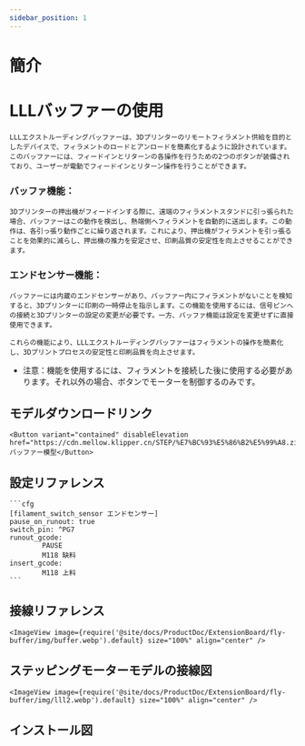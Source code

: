 ```yaml
---
sidebar_position: 1
---
```


# 簡介

# LLLバッファーの使用

    LLLエクストルーディングバッファーは、3Dプリンターのリモートフィラメント供給を目的としたデバイスで、フィラメントのロードとアンロードを簡素化するように設計されています。このバッファーには、フィードインとリターンの各操作を行うための2つのボタンが装備されており、ユーザーが電動でフィードインとリターン操作を行うことができます。

### バッファ機能：

    3Dプリンターの押出機がフィードインする際に、遠端のフィラメントスタンドに引っ張られた場合、バッファーはこの動作を検出し、熱端側へフィラメントを自動的に送出します。この動作は、各引っ張り動作ごとに繰り返されます。これにより、押出機がフィラメントを引っ張ることを効果的に減らし、押出機の推力を安定させ、印刷品質の安定性を向上させることができます。

### エンドセンサー機能：

    バッファーには内蔵のエンドセンサーがあり、バッファー内にフィラメントがないことを検知すると、3Dプリンターに印刷の一時停止を指示します。この機能を使用するには、信号ピンへの接続と3Dプリンターの設定の変更が必要です。一方、バッファ機能は設定を変更せずに直接使用できます。

    これらの機能により、LLLエクストルーディングバッファーはフィラメントの操作を簡素化し、3Dプリントプロセスの安定性と印刷品質を向上させます。

* 注意：機能を使用するには、フィラメントを接続した後に使用する必要があります。それ以外の場合、ボタンでモーターを制御するのみです。

## モデルダウンロードリンク

    <Button variant="contained" disableElevation href="https://cdn.mellow.klipper.cn/STEP/%E7%BC%93%E5%86%B2%E5%99%A8.zip">バッファー模型</Button>


## 設定リファレンス

    ```cfg
    [filament_switch_sensor エンドセンサー]
    pause_on_runout: true
    switch_pin: ^PG7
    runout_gcode:
            PAUSE
            M118 缺料
    insert_gcode:
            M118 上料
    ```

## 接線リファレンス

    <ImageView image={require('@site/docs/ProductDoc/ExtensionBoard/fly-buffer/img/buffer.webp').default} size="100%" align="center" />

## ステッピングモーターモデルの接線図

    <ImageView image={require('@site/docs/ProductDoc/ExtensionBoard/fly-buffer/img/lll2.webp').default} size="100%" align="center" />

## インストール図

<PdfView file="https://cdn.mellow.klipper.cn/SCH-PDF/buffer.pdf"/>
